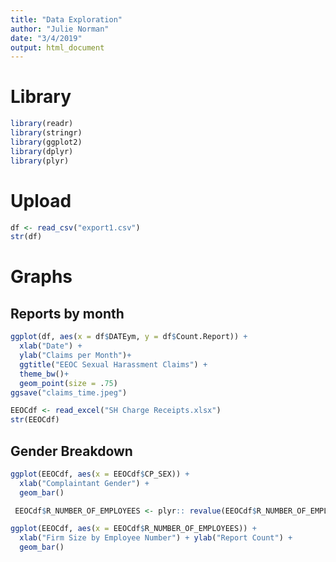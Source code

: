 ```yaml
---
title: "Data Exploration"
author: "Julie Norman"
date: "3/4/2019"
output: html_document
---
```


# Library
```r
library(readr)
library(stringr)
library(ggplot2)
library(dplyr)
library(plyr)
```


# Upload
```r

df <- read_csv("export1.csv")
str(df)
```




# Graphs




## Reports by month

```r


ggplot(df, aes(x = df$DATEym, y = df$Count.Report)) +
  xlab("Date") + 
  ylab("Claims per Month")+ 
  ggtitle("EEOC Sexual Harassment Claims") +
  theme_bw()+
  geom_point(size = .75)
ggsave("claims_time.jpeg")
```




 

```r
EEOCdf <- read_excel("SH Charge Receipts.xlsx")
str(EEOCdf)
```

## Gender Breakdown   
```r
ggplot(EEOCdf, aes(x = EEOCdf$CP_SEX)) +
  xlab("Complaintant Gender") +
  geom_bar()
```


```r
 EEOCdf$R_NUMBER_OF_EMPLOYEES <- plyr:: revalue(EEOCdf$R_NUMBER_OF_EMPLOYEES, c("101 - 200 Employees" = "101-200", "15 - 100 Employees" = "15-100", "201 - 500 Employees" = "201-500", "Under 15 Employees" = "< 15", "Unknown Number Of Employees" = "Unknown", "501+ Employees" = "501+"))

ggplot(EEOCdf, aes(x = EEOCdf$R_NUMBER_OF_EMPLOYEES)) +
  xlab("Firm Size by Employee Number") + ylab("Report Count") +
  geom_bar()


```









